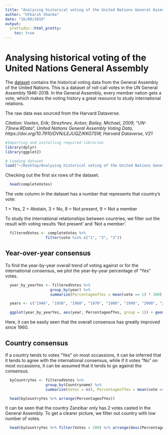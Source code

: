 ```yaml
---
title: "Analysing historical voting of the United Nations General Assembly"
author: "Utkarsh Sharma"
date: "16/09/2019"
output: 
  prettydoc::html_pretty:
    toc: true
---
```


# Analysing historical voting of the United Nations General Assembly

The [dataset](https://dataverse.harvard.edu/api/access/datafile/:persistentId?persistentId=doi:10.7910/DVN/LEJUQZ/KKG7SW) contains the historical voting data from the General Assembly of the United Nations. This is a dataset of roll-call votes in the UN General Assembly 1946-2018. In the General Assembly, every member nation gets a vote, which makes the voting history a great resource to study international relations.

The raw data was sourced from the Harvard Dataverse. 

*Citation: Voeten, Erik; Strezhnev, Anton; Bailey, Michael, 2009, "UN-73new.RData", United Nations General Assembly Voting Data, https://doi.org/10.7910/DVN/LEJUQZ/KKG7SW, Harvard Dataverse, V21*

```r
#Importing and installing required libraries
library(dplyr)
library(ggplot2)

# Loading dataset
load("~/Desktop/Analysing historical voting of the United Nations General Assembly/Dataset/UN-73new.RData")
```

Checking out the first six rows of the dataset.
```r
  head(completeVotes)
```

The vote column in the dataset has a number that represents that country's vote:

1 = Yes, 2 = Abstain, 3 = No, 8 = Not present, 9 = Not a member

To study the international relationships between countries, we filter out the result with voting results 'Not present' and 'Not a member'.

```r
  filteredVotes <- completeVotes %>% 
                  filter(vote %in% c("1", "2", "3"))
```

## Year-over-year consensus

To find the year-by-year overall trend of voting against or for the international consensus, we plot the year-by-year percentage of "Yes" votes.

```r
  year_by_yearYes <- filteredVotes %>% 
                    group_by(year) %>% 
                    summarize(PercentageofYes = mean(vote == 1) * 100)

  years <- c("1946", "1950", "1960", "1970", "1980", "1990", "2000", "2010", "2018")

  ggplot(year_by_yearYes, aes(year, PercentageofYes, group = 1)) + geom_line() + xlim(years) 
```

Here, it can be easily seen that the overall consensus has greatly improved since 1960.

## Country consensus

If a country tends to votes "Yes" on most occassions, it can be inferred that it tends to agree with the international consensus, while if it votes "No" on most occassions, it can be assumed that it tends to go against the consensus. 

```r
  byCountryYes <- filteredVotes %>% 
                  group_by(Countryname) %>% 
                  summarize(Votes = n(), PercentageofYes = mean(vote == 1) * 100)

  head(byCountryYes %>% arrange(PercentageofYes))
```

It can be seen that the country Zanzibar only has 2 votes casted in the General Assembly. To get a clearer picture, we filter out country with low number of votes.

```r
  head(byCountryYes %>% filter(Votes > 200) %>% arrange(desc(PercentageofYes)))
```

